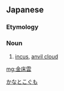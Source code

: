 ==Japanese==
{{ja-kanjitab|かな|とこ|くも|k3=ぐも|r=y|yomi=k}}

===Etymology===
{{compound|lang=ja|sort=かなとこぐも|金床|tr1=kanatoko|t1=anvil|雲|tr2=kumo|t2=cloud}}

===Noun===
{{ja-noun|かなとこぐも}}

# [[incus]], [[anvil cloud]]

[[Category:ja:Clouds|かなとこぐも]]

[[mg:金床雲]]